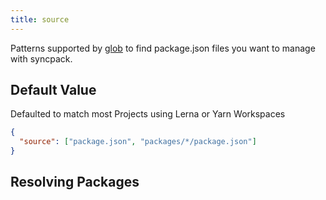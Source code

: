 ```yaml
---
title: source
---
```



Patterns supported by [glob](HREF_GLOB) to find package.json files you want to manage with syncpack.

## Default Value

Defaulted to match most Projects using Lerna or Yarn Workspaces

```json title=".syncpackrc"
{
  "source": ["package.json", "packages/*/package.json"]
}
```

## Resolving Packages

<ResolvingPackages />
